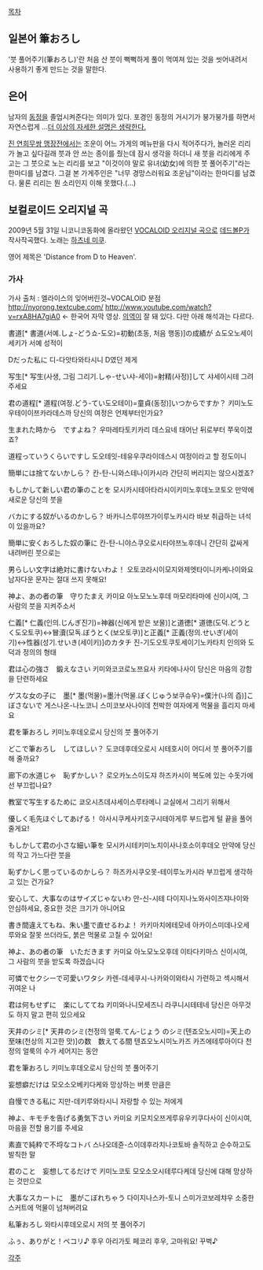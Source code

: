 [[목차]]

== 일본어 筆おろし ==
'붓 풀어주기(筆おろし)'란 처음 산 붓이 뻑뻑하게 풀이 먹여져 있는 것을 씻어내려서 사용하기 좋게 만드는 것을 말한다. 

== 은어 ==
남자의 [[동정]]을 졸업시켜준다는 의미가 있다. 포경인 동정의 거시기가 붕가붕가를 하면서 자연스럽게 …[[더 이상의 자세한 설명은 생략한다.]]

[[진 연희무쌍 맹장전]]에서는 조운이 어느 가게의 메뉴판을 다시 적어주다가, 놀러온 리리가 놀고 싶다길래 붓과 안 쓰는 종이를 줬는데 잠시 생각을 하더니 새 붓을 리리에게 주고는 그 붓으로 노는 리리를 보고 "이것이야 말로 유녀(幼女)에 의한 붓 풀어주기"라는 한마디를 남겼다. 그걸 본 가게주인은 "너무 경망스러워요 조운님"이라는 한마디를 남겼다. 물론 리리는 뭔 소리인지 이해 못했다.(…)

== 보컬로이드 오리지널 곡 ==
2009년 5월 31일 니코니코동화에 올라왔던 [[VOCALOID 오리지널 곡]]으로 [[데드볼P]]가 작사작곡했다. 노래는 [[하츠네 미쿠]].

영어 제목은 'Distance from D to Heaven'.

=== 가사 ===
가사 출처 : 엘라이스의 잊어버린것~VOCALOID 분점 http://nyorong.textcube.com/
http://www.youtube.com/watch?v=rxA8HA7giA0 ← 한국어 자막 영상. [[의역]]이 잘 돼 있다. 다만 아래 해석과는 다르다.

書道[* 書道(서예.しょ-どう쇼-도오)=初動(초동, 처음 행동)]の成績が
쇼도오노세이세키가
서예 성적이

Dだった私に
디-다앗타와타시니
D였던 제게

写生[* 写生(사생, 그림 그리기.しゃ-せい샤-세이)=射精(사정)]して
샤세이시테
그려주세요

 

君の道程[* 道程(여정.どう-てい도오테이)=童貞(동정)]いつからですか？
키미노도우테이이쯔카라데스까
당신의 여정은 언제부터인가요?

生まれた時から　ですよね？
우마레타토키카리 데스요네
태어난 뒤로부터 쭈욱이겠죠?

道程っていうくらいですし
도오테잇-테유우쿠라이데스시
여정이라고 할 정도이니

簡単には捨てないかしら？
칸-탄-니와스테나이카시라
간단히 버리지는 않으시겠죠?


もしかして新しい君の筆のことを
모시카시테아타라시이키미노후데노코토오
만약에 새로운 당신의 붓을

バカにする奴がいるのかしら？
바카니스루야쯔가이루노카시라
바보 취급하는 녀석이 있을까요?

簡単に安くおろした奴の筆に
칸-탄-니야스쿠오로시타야쯔노후데니
간단히 값싸게 내려버린 붓으로는

男らしい文字は絶対に書けないわよ！
오토코라시이모지와제엣타이니카케나이와요
남자다운 문자는 절대 쓰지 못해요!


神よ、あの者の筆　守りたまえ
카미요 아노모노노후데 마모리타마에
신이시여, 그 사람의 붓을 지켜주소서

仁義[* 仁義(인의.じんぎ진기)=神器(신에게 받은 보물)]と道徳[* 道徳(도덕.どうとく도오토쿠)↔冒瀆(모독.ぼうとく(보오토쿠)]と正義[* 正義(정의.せいぎ(세이기)↔性器(성기.せいき(세이키)]のカタチ
진-기도오토쿠토세이기노카타치
인의와 도덕과 정의의 형태

君は心の強さ　鍛えなさい
키미와코코로노쯔요사 키타에나사이
당신은 마음의 강함을 단련하세요

ゲスな女の子に　墨[* 墨(먹물)=墨汁(먹물.ぼくじゅう보쿠슈우)=僕汁(나의 즙)]こぼさないで
게스나온-나노코니 스미코보사나이데
천박한 여자에게 먹물을 흘리지 마세요

君を筆おろし
키미노후데오로시
당신의 붓 풀어주기

 

どこで筆おろし　してほしい？
도코데후데오로시 시테호시이
어디서 붓 풀어주기를 해 줄까요?

廊下の水道じゃ　恥ずかしい？
로오카노스이도쟈 하즈카시이
복도에 있는 수돗가에선 부끄럽나요?

教室で写生するために
쿄오시츠데샤세이스루타메니
교실에서 그리기 위해서

優しく毛先ほぐしてあげる！
야사시쿠케사키호구시테아게루
부드럽게 털 끝을 풀어줄게요!


もしかして君の小さな細い筆を
모시카시테키미노치이사나호소이후데오
만약에 당신의 작고 가느다란 붓을

恥ずかしく思っているのかしら？
하즈카시쿠오못-테이루노카시라
부끄럽게 생각하고 있는 건가요?

安心して、大事なのはサイズじゃないわ
안-신-시테 다이지나노와사이즈쟈나이와
안심하세요, 중요한 것은 크기가 아니어요

書き間違えてもね、朱い墨で直せるわよ！
카키마치에테모네 아카이스미데나오세루와요
잘못 쓰더라도, 붉은 먹물로 고칠 수 있어요!


神よ、あの者の筆　いただきます
카미요 아노모노오후데 이타다키마스
신이시여, 그 사람의 붓을 받도록 하겠습니다

可憐でセクシーで可愛いワタシ
카렌-데세쿠시-나카와이와타시
가련하고 섹시해서 귀여운 나

君は何もせずに　楽にしててね
키미와나니모세즈니 라쿠니시테테네
당신은 아무것도 하지 말고 편히 있으세요

天井のシミ[* 天井のシミ(천정의 얼룩.てん-じょう のシミ(텐죠오노시미)=天上の至味(천상의 지고한 맛)]の数　数えてる間
텐죠오노시미노카즈 카즈에테루아이다
천정의 얼룩의 수가 세어지는 동안

君を筆おろし
키미노후데오로시
당신의 붓 풀어주기


妄想癖だけは
모오소오베키다케와
망상하는 버릇 만큼은

自慢できる私に
지만-데키루와타시니
자랑할 수 있는 저에게

神よ、キモチを告げる勇気下さい
카미요 키모치오쯔게루유우키쿠다사이
신이시여, 마음을 전할 용기를 주세요

素直で純粋で不埒なコトバ
스나오데쥰-스이데후라치나코토바
솔직하고 순수하고도 발칙한 말

 

君のこと　妄想してるだけで
키미노코토 모오소오시테루다케데
당신에 대해 망상하는 것만으로

大事なスカートに　墨がこぼれちゃう
다이지나스카-토니 스미가코보레챠우
소중한 스커트에 먹물이 넘쳐버려요

私筆おろし
와타시후데오로시
저의 붓 풀어주기


ふぅ、ありがと！ペコリ♪
후우 아리가토 페코리
후우, 고마워요! 꾸벅♪

[[각주]]
